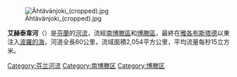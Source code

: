 [[Image:Ähtävänjoki_(cropped).jpg|right]]

'''艾赫泰韋河'''（{{lang-fi|Ähtävänjoki}}）是[[芬蘭|芬蘭]]的[[河流|河流]]，流經[[南博滕區|南博滕區]]和[[博滕區|博滕區]]，最終在[[雅各布斯塔德|雅各布斯塔德]]以東注入[[波羅的海|波羅的海]]，河道全長60公里，流域面積2,054平方公里，平均流量每秒15立方米。

{{Finland-geo-stub}}

[[Category:芬兰河流|Category:芬兰河流]]
[[Category:南博滕区|Category:南博滕区]]
[[Category:博滕区|Category:博滕区]]